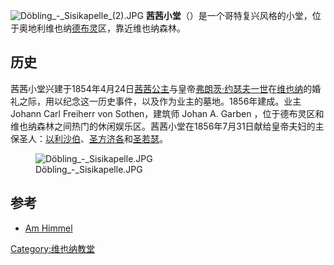 [[Image:Döbling_-_Sisikapelle_(2).JPG|thumb]]
'''茜茜小堂'''（{{lang-de|Sisi-Kapelle}}）是一个哥特复兴风格的小堂，位于奥地利维也纳[[德布灵|德布灵]]区，靠近维也纳森林。

== 历史 ==
茜茜小堂兴建于1854年4月24日[[茜茜公主|茜茜公主]]与皇帝[[弗朗茨·约瑟夫一世|弗朗茨·约瑟夫一世]]在[[维也纳|维也纳]]的婚礼之际，用以纪念这一历史事件，以及作为业主的墓地。1856年建成。业主Johann Carl Freiherr von Sothen，建筑师 Johan A. Garben ，位于德布灵区和维也纳森林之间热门的休闲娱乐区。茜茜小堂在1856年7月31日献给皇帝夫妇的主保圣人：[[以利沙伯|以利沙伯]]、[[圣方济各|圣方济各]]和[[圣若瑟|圣若瑟]]。

[[Image:Döbling_-_Sisikapelle.JPG|thumb]]

== 参考 ==
* [http://www.sisi-kapelle.at Am Himmel] {{Wayback|url=http://www.sisi-kapelle.at/ |date=20190510042010 }} {{de icon}}
{{coord|48|15|34|N|16|18|38|E|region:AT-9_type:landmark|display=title}}
[[Category:维也纳教堂|Category:维也纳教堂]]